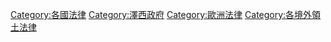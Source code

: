 {{Commons category|Law of Jersey}}

[[Category:各國法律|Category:各國法律]]
[[Category:澤西政府|Category:澤西政府]]
[[Category:歐洲法律|Category:歐洲法律]]
[[Category:各境外領土法律|Category:各境外領土法律]]